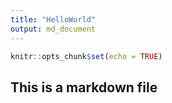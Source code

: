 ```yaml
---
title: "HelloWorld"
output: md_document
---
```


```r
knitr::opts_chunk$set(echo = TRUE)
```

## This is a markdown file
